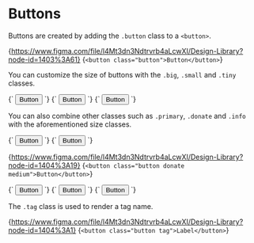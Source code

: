 
<Meta title="Buttons" />

# Buttons

Buttons are created by adding the `.button` class to a `<button>`.

{https://www.figma.com/file/l4Mt3dn3Ndtrvrb4aLcwXI/Design-Library?node-id=1403%3A61}
<Preview>
  <Story name="MediumButton" height="100px">{`
    <button class="button">Button</button>
  `}</Story>
</Preview>

You can customize the size of buttons with the `.big`, `.small` and `.tiny` classes.

<Preview>
  <Story name="BigButton" height="100px">{`
    <button class="button big">Button</button>
  `}</Story>
</Preview>

<Preview>
  <Story name="SmallButton" height="100px">{`
    <button class="button small">Button</button>
  `}</Story>
</Preview>

<Preview>
  <Story name="TinyButton" height="100px">{`
    <button class="button tiny">Button</button>
  `}</Story>
</Preview>

You can also combine other classes such as `.primary`, `.donate` and `.info` with the aforementioned size classes.

<Preview>
  <Story name="ButtonPrimary" height="100px">{`
    <button class="button is-primary big">Button</button>
  `}</Story>
</Preview>

<Preview>
  <Story name="ButtonInfo" height="100px">{`
    <button class="button is-info">Button</button>
  `}</Story>
</Preview>

{https://www.figma.com/file/l4Mt3dn3Ndtrvrb4aLcwXI/Design-Library?node-id=1404%3A19}
<Preview>
  <Story name="ButtonDonate" height="100px">{`
    <button class="button donate medium">Button</button>
  `}</Story>
</Preview>

<Preview>
  <Story name="ButtonSuccess" height="100px">{`
    <button class="button is-success">Button</button>
  `}</Story>
</Preview>

<Preview>
  <Story name="ButtonWarning" height="100px">{`
    <button class="button is-warning">Button</button>
  `}</Story>
</Preview>

<Preview>
  <Story name="ButtonError" height="100px">{`
    <button class="button is-danger">Button</button>
  `}</Story>
</Preview>

The `.tag` class is used to render a tag name.

{https://www.figma.com/file/l4Mt3dn3Ndtrvrb4aLcwXI/Design-Library?node-id=1404%3A1}
<Preview>
  <Story name="Tag" height="100px">{`
    <button class="button tag">Label</button>
  `}</Story>
</Preview>
